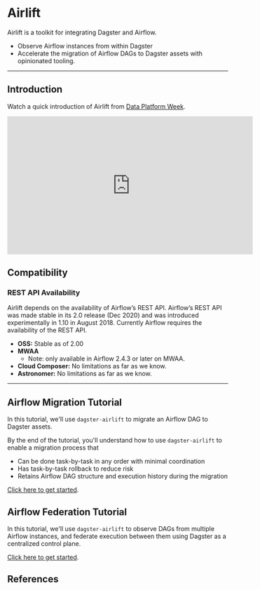 # Airlift

Airlift is a toolkit for integrating Dagster and Airflow.

- Observe Airflow instances from within Dagster
- Accelerate the migration of Airflow DAGs to Dagster assets with opinionated tooling.

---

## Introduction

Watch a quick introduction of Airlift from [Data Platform Week](https://dagster.io/events/data-platform-week).

<iframe
  width="560"
  height="315"
  src="https://www.youtube.com/embed/jmdars2L7nc?si=AtfCW3GmI73zskp6&amp;start=68"
  title="YouTube video player"
  frameborder="0"
  allow="accelerometer; autoplay; clipboard-write; encrypted-media; gyroscope; picture-in-picture; web-share"
  referrerpolicy="strict-origin-when-cross-origin"
  allowfullscreen
></iframe>

## Compatibility

### REST API Availability

Airlift depends on the availability of Airflow’s REST API. Airflow’s REST API was made stable in its 2.0 release (Dec 2020) and was introduced experimentally in 1.10 in August 2018. Currently Airflow requires the availability of the REST API.

- **OSS:** Stable as of 2.00
- **MWAA**
  - Note: only available in Airflow 2.4.3 or later on MWAA.
- **Cloud Composer:** No limitations as far as we know.
- **Astronomer:** No limitations as far as we know.

---

## Airflow Migration Tutorial

In this tutorial, we'll use `dagster-airlift` to migrate an Airflow DAG to Dagster assets.

By the end of the tutorial, you'll understand how to use `dagster-airlift` to enable a migration process that

- Can be done task-by-task in any order with minimal coordination
- Has task-by-task rollback to reduce risk
- Retains Airflow DAG structure and execution history during the migration

[Click here to get started](/integrations/airlift/tutorial/overview).

## Airflow Federation Tutorial

In this tutorial, we'll use `dagster-airlift` to observe DAGs from multiple Airflow instances, and federate execution between them using Dagster as a centralized control plane.

[Click here to get started](/integrations/airlift/federation-tutorial/overview).

## References

<ArticleList>
  <ArticleListItem
    title="Airlift API reference"
    href="/\_apidocs/libraries/dagster-airlift"
  ></ArticleListItem>
  <ArticleListItem
    title="Migrating an Entire DAG At Once"
    href="/integrations/airlift/full_dag"
  ></ArticleListItem>
  <ArticleListItem
    title="Additional Airlift Functionality"
    href="/integrations/airlift/reference"
  ></ArticleListItem>
</ArticleList>
